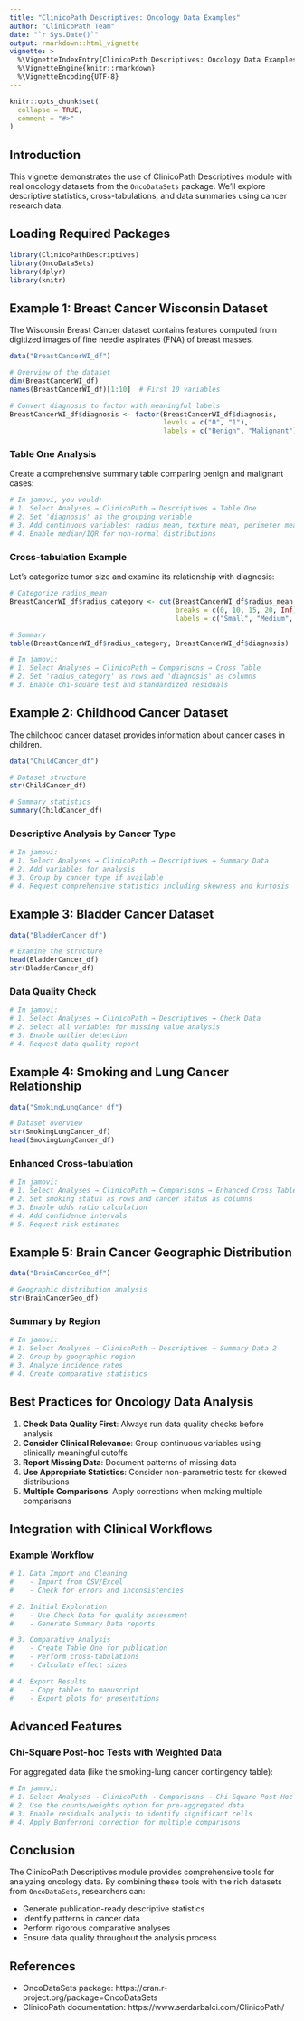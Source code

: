 ```yaml
---
title: "ClinicoPath Descriptives: Oncology Data Examples"
author: "ClinicoPath Team"
date: "`r Sys.Date()`"
output: rmarkdown::html_vignette
vignette: >
  %\VignetteIndexEntry{ClinicoPath Descriptives: Oncology Data Examples}
  %\VignetteEngine{knitr::rmarkdown}
  %\VignetteEncoding{UTF-8}
---
```


```r
knitr::opts_chunk$set(
  collapse = TRUE,
  comment = "#>"
)
```

## Introduction

This vignette demonstrates the use of ClinicoPath Descriptives module with real oncology datasets from the `OncoDataSets` package. We'll explore descriptive statistics, cross-tabulations, and data summaries using cancer research data.

## Loading Required Packages

```r
library(ClinicoPathDescriptives)
library(OncoDataSets)
library(dplyr)
library(knitr)
```

## Example 1: Breast Cancer Wisconsin Dataset

The Wisconsin Breast Cancer dataset contains features computed from digitized images of fine needle aspirates (FNA) of breast masses.

```r
data("BreastCancerWI_df")

# Overview of the dataset
dim(BreastCancerWI_df)
names(BreastCancerWI_df)[1:10]  # First 10 variables

# Convert diagnosis to factor with meaningful labels
BreastCancerWI_df$diagnosis <- factor(BreastCancerWI_df$diagnosis, 
                                      levels = c("0", "1"),
                                      labels = c("Benign", "Malignant"))
```

### Table One Analysis

Create a comprehensive summary table comparing benign and malignant cases:

```r
# In jamovi, you would:
# 1. Select Analyses → ClinicoPath → Descriptives → Table One
# 2. Set 'diagnosis' as the grouping variable
# 3. Add continuous variables: radius_mean, texture_mean, perimeter_mean, area_mean
# 4. Enable median/IQR for non-normal distributions
```

### Cross-tabulation Example

Let's categorize tumor size and examine its relationship with diagnosis:

```r
# Categorize radius_mean
BreastCancerWI_df$radius_category <- cut(BreastCancerWI_df$radius_mean,
                                         breaks = c(0, 10, 15, 20, Inf),
                                         labels = c("Small", "Medium", "Large", "Very Large"))

# Summary
table(BreastCancerWI_df$radius_category, BreastCancerWI_df$diagnosis)
```

```r
# In jamovi:
# 1. Select Analyses → ClinicoPath → Comparisons → Cross Table
# 2. Set 'radius_category' as rows and 'diagnosis' as columns
# 3. Enable chi-square test and standardized residuals
```

## Example 2: Childhood Cancer Dataset

The childhood cancer dataset provides information about cancer cases in children.

```r
data("ChildCancer_df")

# Dataset structure
str(ChildCancer_df)

# Summary statistics
summary(ChildCancer_df)
```

### Descriptive Analysis by Cancer Type

```r
# In jamovi:
# 1. Select Analyses → ClinicoPath → Descriptives → Summary Data
# 2. Add variables for analysis
# 3. Group by cancer type if available
# 4. Request comprehensive statistics including skewness and kurtosis
```

## Example 3: Bladder Cancer Dataset

```r
data("BladderCancer_df")

# Examine the structure
head(BladderCancer_df)
str(BladderCancer_df)
```

### Data Quality Check

```r
# In jamovi:
# 1. Select Analyses → ClinicoPath → Descriptives → Check Data
# 2. Select all variables for missing value analysis
# 3. Enable outlier detection
# 4. Request data quality report
```

## Example 4: Smoking and Lung Cancer Relationship

```r
data("SmokingLungCancer_df")

# Dataset overview
str(SmokingLungCancer_df)
head(SmokingLungCancer_df)
```

### Enhanced Cross-tabulation

```r
# In jamovi:
# 1. Select Analyses → ClinicoPath → Comparisons → Enhanced Cross Table
# 2. Set smoking status as rows and cancer status as columns
# 3. Enable odds ratio calculation
# 4. Add confidence intervals
# 5. Request risk estimates
```

## Example 5: Brain Cancer Geographic Distribution

```r
data("BrainCancerGeo_df")

# Geographic distribution analysis
str(BrainCancerGeo_df)
```

### Summary by Region

```r
# In jamovi:
# 1. Select Analyses → ClinicoPath → Descriptives → Summary Data 2
# 2. Group by geographic region
# 3. Analyze incidence rates
# 4. Create comparative statistics
```

## Best Practices for Oncology Data Analysis

1. **Check Data Quality First**: Always run data quality checks before analysis
2. **Consider Clinical Relevance**: Group continuous variables using clinically meaningful cutoffs
3. **Report Missing Data**: Document patterns of missing data
4. **Use Appropriate Statistics**: Consider non-parametric tests for skewed distributions
5. **Multiple Comparisons**: Apply corrections when making multiple comparisons

## Integration with Clinical Workflows

### Example Workflow

```r
# 1. Data Import and Cleaning
#    - Import from CSV/Excel
#    - Check for errors and inconsistencies

# 2. Initial Exploration
#    - Use Check Data for quality assessment
#    - Generate Summary Data reports

# 3. Comparative Analysis
#    - Create Table One for publication
#    - Perform cross-tabulations
#    - Calculate effect sizes

# 4. Export Results
#    - Copy tables to manuscript
#    - Export plots for presentations
```

## Advanced Features

### Chi-Square Post-hoc Tests with Weighted Data

For aggregated data (like the smoking-lung cancer contingency table):

```r
# In jamovi:
# 1. Select Analyses → ClinicoPath → Comparisons → Chi-Square Post-Hoc Tests
# 2. Use the counts/weights option for pre-aggregated data
# 3. Enable residuals analysis to identify significant cells
# 4. Apply Bonferroni correction for multiple comparisons
```

## Conclusion

The ClinicoPath Descriptives module provides comprehensive tools for analyzing oncology data. By combining these tools with the rich datasets from `OncoDataSets`, researchers can:

- Generate publication-ready descriptive statistics
- Identify patterns in cancer data
- Perform rigorous comparative analyses
- Ensure data quality throughout the analysis process

## References

- OncoDataSets package: https://cran.r-project.org/package=OncoDataSets
- ClinicoPath documentation: https://www.serdarbalci.com/ClinicoPath/